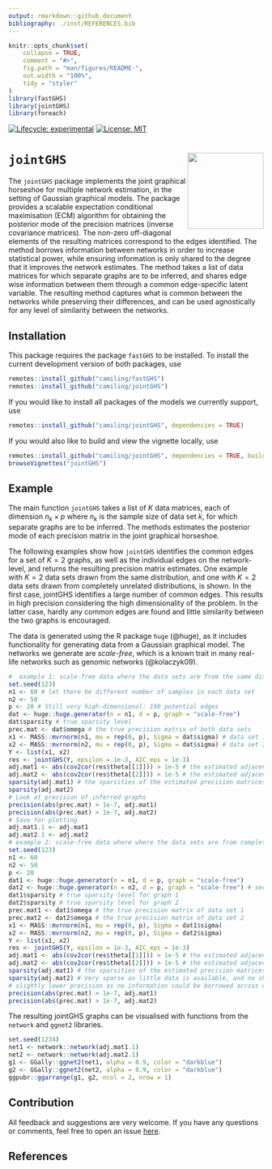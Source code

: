 ```yaml
---
output: rmarkdown::github_document
bibliography: ./inst/REFERENCES.bib
---
```


<!-- README.md is generated from README.Rmd. Please edit that file -->

```r
knitr::opts_chunk$set(
    collapse = TRUE,
    comment = "#>",
    fig.path = "man/figures/README-",
    out.width = "100%",
    tidy = "styler"
)
library(fastGHS)
library(jointGHS)
library(foreach)
```


<!-- badges: start -->
[![Lifecycle: experimental](https://img.shields.io/badge/lifecycle-experimental-orange.svg)](https://www.tidyverse.org/lifecycle/#experimental)
[![License: MIT](https://img.shields.io/badge/License-MIT-yellow.svg)](https://opensource.org/licenses/MIT)
<!--[![codecov](https://codecov.io/gh/Camiling/JoStARS/branch/main/graph/badge.svg?token=QL5ZW3RQZD)](https://codecov.io/gh/Camiling/JoStARS) -->
<!--[![R build status](https://github.com/Camiling/JoStARS/workflows/R-CMD-check/badge.svg)](https://github.com/Camiling/JoStARS/actions) -->
<!-- badges: end -->

<!-- IF ON CRAN [![CRAN_Status_Badge](https://www.r-pkg.org/badges/version-last-release/shapr)]
[![CRAN_Downloads_Badge](https://cranlogs.r-pkg.org/badges/grand-total/shapr)]---->
<!--PAPER HERE [![DOI](https://joss.theoj.org/papers/10.21105/joss.02027/status.svg)]---->


# `jointGHS` <img src="man/figures/jointGHSlogo.png" align="right" height="150"/>


The `jointGHS` package implements the joint graphical horseshoe for multiple network estimation, in the setting of Gaussian graphical models. The package provides a scalable expectation conditional maximisation (ECM) algorithm for obtaining the posterior mode of the precision matrices (inverse covariance matrices). The non-zero off-diagonal elements of the resulting matrices correspond to the edges identified. The method borrows information between networks in order to increase statistical power, while ensuring information is only shared to the degree that it improves the network estimates. The method takes a list of data matrices for which separate graphs are to be inferred, and shares edge wise information between them through a common edge-specific latent variable. The resulting method captures what is common between the networks while preserving their differences, and can be used agnostically for any level of similarity between the networks. 



## Installation

This package requires the package `fastGHS` to be installed. To install the current development version of both packages, use

```r
remotes::install_github("camiling/fastGHS")
remotes::install_github("camiling/jointGHS")
```

If you would like to install all packages of the models we currently support, use

```r
remotes::install_github("camiling/jointGHS", dependencies = TRUE)
```


If you would also like to build and view the vignette locally, use 

```r
remotes::install_github("camiling/jointGHS", dependencies = TRUE, build_vignettes = TRUE)
browseVignettes("jointGHS")
```


## Example


The main function `jointGHS` takes a list of $K$ data matrices, each of dimension $n_k \times p$ where $n_k$ is the sample size of data set $k$, for which separate graphs are to be inferred. The methods estimates the posterior mode of each precision matrix in the joint graphical horseshoe. 

The following examples show how `jointGHS` identifies the common edges for a set of $K=2$ graphs, as well as the individual edges on the network-level, and returns the resulting precision matrix estimates. One example with $K=2$ data sets drawn from the same distribution, and one with $K=2$ data sets drawn from completely unrelated distributions, is shown. In the first case, jointGHS identifies a large number of common edges. This results in high precision considering the high dimensionality of the problem. In the latter case, hardly any common edges are found and little similarity between the two graphs is encouraged. 

The data is generated using the R package `huge` (@huge), as it includes functionality for generating data from a Gaussian graphical model. The networks we generate are *scale-free*, which is a known trait in many real-life networks such as genomic networks (@kolaczyk09).

```r
#  example 1: scale-free data where the data sets are from the same distribution
set.seed(123)
n1 <- 60 # let there be different number of samples in each data set
n2 <- 50
p <- 20 # Still very high-dimensional: 190 potential edges
dat <- huge::huge.generator(n = n1, d = p, graph = "scale-free")
dat$sparsity # true sparsity level
prec.mat <- dat$omega # the true precision matrix of both data sets
x1 <- MASS::mvrnorm(n1, mu = rep(0, p), Sigma = dat$sigma) # data set 1
x2 <- MASS::mvrnorm(n2, mu = rep(0, p), Sigma = dat$sigma) # data set 2
Y <- list(x1, x2)
res <- jointGHS(Y, epsilon = 1e-3, AIC_eps = 1e-3)
adj.mat1 <- abs(cov2cor(res$theta[[1]])) > 1e-5 # the estimated adjacency matrix of graph 1
adj.mat2 <- abs(cov2cor(res$theta[[2]])) > 1e-5 # the estimated adjacency matrix of graph 2
sparsity(adj.mat1) # the sparsities of the estimated precision matrices
sparsity(adj.mat2)
# Look at precision of inferred graphs
precision(abs(prec.mat) > 1e-7, adj.mat1)
precision(abs(prec.mat) > 1e-7, adj.mat2)
# Save for plotting
adj.mat1.1 <- adj.mat1
adj.mat2.1 <- adj.mat2
# example 2: scale-free data where where the data sets are from completely unrelated distributions
set.seed(123)
n1 <- 60
n2 <- 50
p <- 20
dat1 <- huge::huge.generator(n = n1, d = p, graph = "scale-free")
dat2 <- huge::huge.generator(n = n2, d = p, graph = "scale-free") # second graph is completely unrelated
dat1$sparsity # true sparsity level for graph 1
dat2$sparsity # true sparsity level for graph 2
prec.mat1 <- dat1$omega # the true precision matrix of data set 1
prec.mat2 <- dat2$omega # the true precision matrix of data set 2
x1 <- MASS::mvrnorm(n1, mu = rep(0, p), Sigma = dat1$sigma)
x2 <- MASS::mvrnorm(n2, mu = rep(0, p), Sigma = dat2$sigma)
Y <- list(x1, x2)
res <- jointGHS(Y, epsilon = 1e-3, AIC_eps = 1e-3)
adj.mat1 <- abs(cov2cor(res$theta[[1]])) > 1e-5 # the estimated adjacency matrix of graph 1
adj.mat2 <- abs(cov2cor(res$theta[[2]])) > 1e-5 # the estimated adjacency matrix of graph 2
sparsity(adj.mat1) # the sparsities of the estimated precision matrices
sparsity(adj.mat2) # Very sparse as little data is available, and no shared information
# slightly lower precision as no information could be borrowed across classes, but still very high
precision(abs(prec.mat) > 1e-7, adj.mat1)
precision(abs(prec.mat) > 1e-7, adj.mat2)

```

The resulting jointGHS graphs can be visualised with functions from the `network` and `ggnet2` libraries. 


```r
set.seed(1234)
net1 <- network::network(adj.mat1.1)
net2 <- network::network(adj.mat2.1)
g1 <- GGally::ggnet2(net1, alpha = 0.9, color = "darkblue")
g2 <- GGally::ggnet2(net2, alpha = 0.9, color = "darkblue")
ggpubr::ggarrange(g1, g2, ncol = 2, nrow = 1)
```


## Contribution

All feedback and suggestions are very welcome. If you have any questions or comments, feel
free to open an issue [here](https://github.com/Camiling/jointGHS/issues). 



## References

